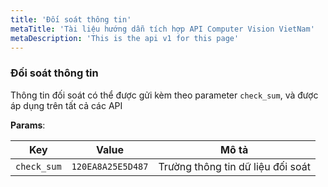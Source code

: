 ```yaml
---
title: 'Đối soát thông tin'
metaTitle: 'Tài liệu hướng dẫn tích hợp API Computer Vision VietNam'
metaDescription: 'This is the api v1 for this page'
---
```


### Đối soát thông tin

Thông tin đối soát có thể được gửi kèm theo parameter `check_sum`, và được áp dụng trên tất cả các API

**Params**:

| Key         | Value             | Mô tả                             |
| ----------- | ----------------- | --------------------------------- |
| `check_sum` | `120EA8A25E5D487` | Trường thông tin dữ liệu đối soát |
